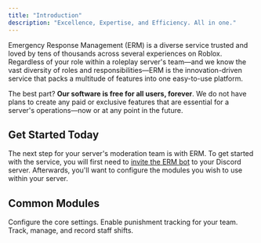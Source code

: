 ```yaml
---
title: "Introduction"
description: "Excellence, Expertise, and Efficiency. All in one."
---
```


Emergency Response Management (ERM) is a diverse service trusted and loved by tens of thousands across several experiences on Roblox. Regardless of your role within a roleplay server's team—and we know the vast diversity of roles and responsibilities—ERM is the innovation-driven service that packs a multitude of features into one easy-to-use platform.

The best part? **Our software is free for all users, forever**. We do not have plans to create any paid or exclusive features that are essential for a server's operations—now or at any point in the future.

## Get Started Today

The next step for your server's moderation team is with ERM. To get started with the service, you will first need to [invite the ERM bot](https://discord.com/oauth2/authorize?client_id=978662093408591912&permissions=8&scope=applications.commands+bot) to your Discord server. Afterwards, you'll want to configure the modules you wish to use within your server.

## Common Modules

<CardGroup cols={3}>
  <Card title="Basic Settings" icon="gear" iconType="solid" color="#ffffff" horizontal>
    Configure the core settings.
  </Card>
  <Card title="Punishments" icon="hammer" iconType="solid" color="#ffffff" horizontal href="/modules/punishments">
    Enable punishment tracking for your team.
  </Card>
  <Card title="Shift Management" icon="clock" iconType="solid" color="#ffffff" horizontal href="/modules/shifts">
    Track, manage, and record staff shifts.
  </Card>
</CardGroup>